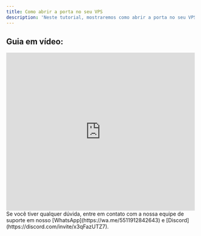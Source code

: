 ```yaml
---
title: Como abrir a porta no seu VPS
description: 'Neste tutorial, mostraremos como abrir a porta no seu VPS Windows.'
---
```


## Guia em vídeo:
<iframe
  width="100%"
  height="422"
  src="https://www.youtube.com/embed/ALQK84eFiEk?si=t2UkSlgYLe8BiQzy"
  title="YouTube video player"
  frameborder="0"
  allow="accelerometer; autoplay; clipboard-write; encrypted-media; gyroscope; picture-in-picture"
  allowfullscreen
></iframe>

<Check>
Se você tiver qualquer dúvida, entre em contato com a nossa equipe de suporte
em nosso [WhatsApp](https://wa.me/5511912842643) 
e [Discord](https://discord.com/invite/x3qFazUTZ7).
</Check>